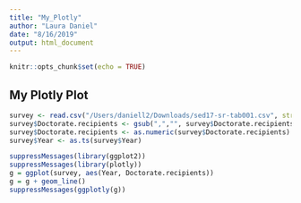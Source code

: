 ```yaml
---
title: "My_Plotly"
author: "Laura Daniel"
date: "8/16/2019"
output: html_document
---
```


```r
knitr::opts_chunk$set(echo = TRUE)
```

## My Plotly Plot
```r
survey <- read.csv("/Users/daniell2/Downloads/sed17-sr-tab001.csv", stringsAsFactors = FALSE)
survey$Doctorate.recipients <- gsub(",","", survey$Doctorate.recipients)
survey$Doctorate.recipients <- as.numeric(survey$Doctorate.recipients)
survey$Year <- as.ts(survey$Year)

suppressMessages(library(ggplot2))
suppressMessages(library(plotly))
g = ggplot(survey, aes(Year, Doctorate.recipients))
g = g + geom_line()
suppressMessages(ggplotly(g))
```